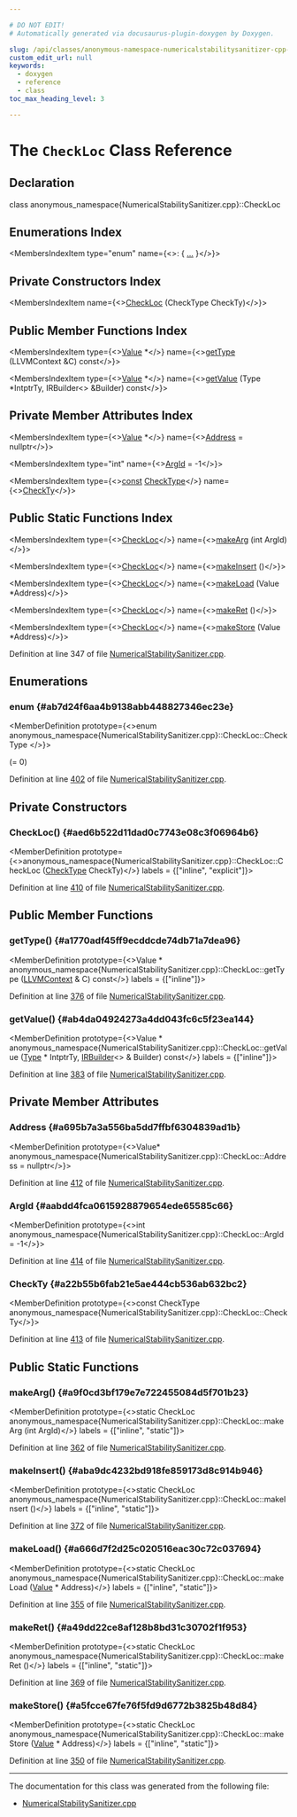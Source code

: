 ```yaml
---

# DO NOT EDIT!
# Automatically generated via docusaurus-plugin-doxygen by Doxygen.

slug: /api/classes/anonymous-namespace-numericalstabilitysanitizer-cpp-/checkloc
custom_edit_url: null
keywords:
  - doxygen
  - reference
  - class
toc_max_heading_level: 3

---
```





# The `CheckLoc` Class Reference

<DoxygenPage pluginConfig={pluginConfig}>



## Declaration

<CodeBlock>class anonymous_namespace{NumericalStabilitySanitizer.cpp}::CheckLoc</CodeBlock>

## Enumerations Index

<MembersIndex>

<MembersIndexItem
  type="enum"
  name={<>:  &#123; <a href="#ab7d24f6aa4b9138abb448827346ec23e">...</a> &#125;</>}>
</MembersIndexItem>

</MembersIndex>

## Private Constructors Index

<MembersIndex>

<MembersIndexItem
  name={<><a href="#aed6b522d11dad0c7743e08c3f06964b6">CheckLoc</a> (CheckType CheckTy)</>}>
</MembersIndexItem>

</MembersIndex>

## Public Member Functions Index

<MembersIndex>

<MembersIndexItem
  type={<><a href="/docs/api/classes/llvm/value">Value</a> &#42;</>}
  name={<><a href="#a1770adf45ff9ecddcde74db71a7dea96">getType</a> (LLVMContext &amp;C) const</>}>
</MembersIndexItem>

<MembersIndexItem
  type={<><a href="/docs/api/classes/llvm/value">Value</a> &#42;</>}
  name={<><a href="#ab4da04924273a4dd043fc6c5f23ea144">getValue</a> (Type &#42;IntptrTy, IRBuilder&lt;&gt; &amp;Builder) const</>}>
</MembersIndexItem>

</MembersIndex>

## Private Member Attributes Index

<MembersIndex>

<MembersIndexItem
  type={<><a href="/docs/api/classes/llvm/value">Value</a> &#42;</>}
  name={<><a href="#a695b7a3a556ba5dd7ffbf6304839ad1b">Address</a> = nullptr</>}>
</MembersIndexItem>

<MembersIndexItem
  type="int"
  name={<><a href="#aabdd4fca0615928879654ede65585c66">ArgId</a> = -1</>}>
</MembersIndexItem>

<MembersIndexItem
  type={<><a href="/docs/api/files/lib/lib/target/lib/target/aarch64/aarch64promoteconstant-cpp/#a90f8350fecae261c25be85d38b451bff">const</a> <a href="/docs/api/files/lib/lib/codegen/lib/codegen/selectiondag/selectiondagisel-cpp/#aa34708a5452c563dc4e8e3630abf6c24">CheckType</a></>}
  name={<><a href="#a22b55b6fab21e5ae444cb536ab632bc2">CheckTy</a></>}>
</MembersIndexItem>

</MembersIndex>

## Public Static Functions Index

<MembersIndex>

<MembersIndexItem
  type={<><a href="/docs/api/classes/anonymous-namespace-numericalstabilitysanitizer-cpp-/checkloc">CheckLoc</a></>}
  name={<><a href="#a9f0cd3bf179e7e722455084d5f701b23">makeArg</a> (int ArgId)</>}>
</MembersIndexItem>

<MembersIndexItem
  type={<><a href="/docs/api/classes/anonymous-namespace-numericalstabilitysanitizer-cpp-/checkloc">CheckLoc</a></>}
  name={<><a href="#aba9dc4232bd918fe859173d8c914b946">makeInsert</a> ()</>}>
</MembersIndexItem>

<MembersIndexItem
  type={<><a href="/docs/api/classes/anonymous-namespace-numericalstabilitysanitizer-cpp-/checkloc">CheckLoc</a></>}
  name={<><a href="#a666d7f2d25c020516eac30c72c037694">makeLoad</a> (Value &#42;Address)</>}>
</MembersIndexItem>

<MembersIndexItem
  type={<><a href="/docs/api/classes/anonymous-namespace-numericalstabilitysanitizer-cpp-/checkloc">CheckLoc</a></>}
  name={<><a href="#a49dd22ce8af128b8bd31c30702f1f953">makeRet</a> ()</>}>
</MembersIndexItem>

<MembersIndexItem
  type={<><a href="/docs/api/classes/anonymous-namespace-numericalstabilitysanitizer-cpp-/checkloc">CheckLoc</a></>}
  name={<><a href="#a5fcce67fe76f5fd9d6772b3825b48d84">makeStore</a> (Value &#42;Address)</>}>
</MembersIndexItem>

</MembersIndex>


Definition at line 347 of file <a href="/docs/api/files/lib/lib/transforms/lib/transforms/instrumentation/numericalstabilitysanitizer-cpp">NumericalStabilitySanitizer.cpp</a>.

<SectionDefinition>

## Enumerations

### enum  {#ab7d24f6aa4b9138abb448827346ec23e}

<MemberDefinition
  prototype={<>enum anonymous_namespace&#123;NumericalStabilitySanitizer.cpp&#125;::CheckLoc::CheckType </>}>

<EnumerationList title="Enumeration values">

<Link id="ab7d24f6aa4b9138abb448827346ec23eaa6b980ac6407808ef3e30e00205a9d17" />
<EnumerationListItem name="kUnknown">
 (= 0)
</EnumerationListItem>

<Link id="ab7d24f6aa4b9138abb448827346ec23ea6c14d8a903a96143663a092a0554dbc9" />
<EnumerationListItem name="kRet">

</EnumerationListItem>

<Link id="ab7d24f6aa4b9138abb448827346ec23ea0ea4e1f4c74e104000dfdc87db6876c3" />
<EnumerationListItem name="kArg">

</EnumerationListItem>

<Link id="ab7d24f6aa4b9138abb448827346ec23ea474fe94678f0c9eab760f702956ed70b" />
<EnumerationListItem name="kLoad">

</EnumerationListItem>

<Link id="ab7d24f6aa4b9138abb448827346ec23eabacddd1faf103edec467111c1b74b542" />
<EnumerationListItem name="kStore">

</EnumerationListItem>

<Link id="ab7d24f6aa4b9138abb448827346ec23eac296416c157268baa7634b3d0e14799b" />
<EnumerationListItem name="kInsert">

</EnumerationListItem>

</EnumerationList>

Definition at line <a href="/docs/api/files/lib/lib/transforms/lib/transforms/instrumentation/numericalstabilitysanitizer-cpp/#l00402">402</a> of file <a href="/docs/api/files/lib/lib/transforms/lib/transforms/instrumentation/numericalstabilitysanitizer-cpp">NumericalStabilitySanitizer.cpp</a>.
</MemberDefinition>

</SectionDefinition>

<SectionDefinition>

## Private Constructors

### CheckLoc() {#aed6b522d11dad0c7743e08c3f06964b6}

<MemberDefinition
  prototype={<>anonymous&#95;namespace&#123;NumericalStabilitySanitizer.cpp&#125;::CheckLoc::CheckLoc (<a href="/docs/api/files/lib/lib/codegen/lib/codegen/selectiondag/selectiondagisel-cpp/#aa34708a5452c563dc4e8e3630abf6c24">CheckType</a> CheckTy)</>}
  labels = {["inline", "explicit"]}>

Definition at line <a href="/docs/api/files/lib/lib/transforms/lib/transforms/instrumentation/numericalstabilitysanitizer-cpp/#l00410">410</a> of file <a href="/docs/api/files/lib/lib/transforms/lib/transforms/instrumentation/numericalstabilitysanitizer-cpp">NumericalStabilitySanitizer.cpp</a>.
</MemberDefinition>

</SectionDefinition>

<SectionDefinition>

## Public Member Functions

### getType() {#a1770adf45ff9ecddcde74db71a7dea96}

<MemberDefinition
  prototype={<>Value &#42; anonymous&#95;namespace&#123;NumericalStabilitySanitizer.cpp&#125;::CheckLoc::getType (<a href="/docs/api/classes/llvm/llvmcontext">LLVMContext</a> &amp; C) const</>}
  labels = {["inline"]}>

Definition at line <a href="/docs/api/files/lib/lib/transforms/lib/transforms/instrumentation/numericalstabilitysanitizer-cpp/#l00376">376</a> of file <a href="/docs/api/files/lib/lib/transforms/lib/transforms/instrumentation/numericalstabilitysanitizer-cpp">NumericalStabilitySanitizer.cpp</a>.
</MemberDefinition>

### getValue() {#ab4da04924273a4dd043fc6c5f23ea144}

<MemberDefinition
  prototype={<>Value &#42; anonymous&#95;namespace&#123;NumericalStabilitySanitizer.cpp&#125;::CheckLoc::getValue (<a href="/docs/api/classes/llvm/type">Type</a> &#42; IntptrTy, <a href="/docs/api/classes/llvm/irbuilder">IRBuilder</a>&lt;&gt; &amp; Builder) const</>}
  labels = {["inline"]}>

Definition at line <a href="/docs/api/files/lib/lib/transforms/lib/transforms/instrumentation/numericalstabilitysanitizer-cpp/#l00383">383</a> of file <a href="/docs/api/files/lib/lib/transforms/lib/transforms/instrumentation/numericalstabilitysanitizer-cpp">NumericalStabilitySanitizer.cpp</a>.
</MemberDefinition>

</SectionDefinition>

<SectionDefinition>

## Private Member Attributes

### Address {#a695b7a3a556ba5dd7ffbf6304839ad1b}

<MemberDefinition
  prototype={<>Value&#42; anonymous&#95;namespace&#123;NumericalStabilitySanitizer.cpp&#125;::CheckLoc::Address = nullptr</>}>

Definition at line <a href="/docs/api/files/lib/lib/transforms/lib/transforms/instrumentation/numericalstabilitysanitizer-cpp/#l00412">412</a> of file <a href="/docs/api/files/lib/lib/transforms/lib/transforms/instrumentation/numericalstabilitysanitizer-cpp">NumericalStabilitySanitizer.cpp</a>.
</MemberDefinition>

### ArgId {#aabdd4fca0615928879654ede65585c66}

<MemberDefinition
  prototype={<>int anonymous&#95;namespace&#123;NumericalStabilitySanitizer.cpp&#125;::CheckLoc::ArgId = -1</>}>

Definition at line <a href="/docs/api/files/lib/lib/transforms/lib/transforms/instrumentation/numericalstabilitysanitizer-cpp/#l00414">414</a> of file <a href="/docs/api/files/lib/lib/transforms/lib/transforms/instrumentation/numericalstabilitysanitizer-cpp">NumericalStabilitySanitizer.cpp</a>.
</MemberDefinition>

### CheckTy {#a22b55b6fab21e5ae444cb536ab632bc2}

<MemberDefinition
  prototype={<>const CheckType anonymous&#95;namespace&#123;NumericalStabilitySanitizer.cpp&#125;::CheckLoc::CheckTy</>}>

Definition at line <a href="/docs/api/files/lib/lib/transforms/lib/transforms/instrumentation/numericalstabilitysanitizer-cpp/#l00413">413</a> of file <a href="/docs/api/files/lib/lib/transforms/lib/transforms/instrumentation/numericalstabilitysanitizer-cpp">NumericalStabilitySanitizer.cpp</a>.
</MemberDefinition>

</SectionDefinition>

<SectionDefinition>

## Public Static Functions

### makeArg() {#a9f0cd3bf179e7e722455084d5f701b23}

<MemberDefinition
  prototype={<>static CheckLoc anonymous&#95;namespace&#123;NumericalStabilitySanitizer.cpp&#125;::CheckLoc::makeArg (int ArgId)</>}
  labels = {["inline", "static"]}>

Definition at line <a href="/docs/api/files/lib/lib/transforms/lib/transforms/instrumentation/numericalstabilitysanitizer-cpp/#l00362">362</a> of file <a href="/docs/api/files/lib/lib/transforms/lib/transforms/instrumentation/numericalstabilitysanitizer-cpp">NumericalStabilitySanitizer.cpp</a>.
</MemberDefinition>

### makeInsert() {#aba9dc4232bd918fe859173d8c914b946}

<MemberDefinition
  prototype={<>static CheckLoc anonymous&#95;namespace&#123;NumericalStabilitySanitizer.cpp&#125;::CheckLoc::makeInsert ()</>}
  labels = {["inline", "static"]}>

Definition at line <a href="/docs/api/files/lib/lib/transforms/lib/transforms/instrumentation/numericalstabilitysanitizer-cpp/#l00372">372</a> of file <a href="/docs/api/files/lib/lib/transforms/lib/transforms/instrumentation/numericalstabilitysanitizer-cpp">NumericalStabilitySanitizer.cpp</a>.
</MemberDefinition>

### makeLoad() {#a666d7f2d25c020516eac30c72c037694}

<MemberDefinition
  prototype={<>static CheckLoc anonymous&#95;namespace&#123;NumericalStabilitySanitizer.cpp&#125;::CheckLoc::makeLoad (<a href="/docs/api/classes/llvm/value">Value</a> &#42; Address)</>}
  labels = {["inline", "static"]}>

Definition at line <a href="/docs/api/files/lib/lib/transforms/lib/transforms/instrumentation/numericalstabilitysanitizer-cpp/#l00355">355</a> of file <a href="/docs/api/files/lib/lib/transforms/lib/transforms/instrumentation/numericalstabilitysanitizer-cpp">NumericalStabilitySanitizer.cpp</a>.
</MemberDefinition>

### makeRet() {#a49dd22ce8af128b8bd31c30702f1f953}

<MemberDefinition
  prototype={<>static CheckLoc anonymous&#95;namespace&#123;NumericalStabilitySanitizer.cpp&#125;::CheckLoc::makeRet ()</>}
  labels = {["inline", "static"]}>

Definition at line <a href="/docs/api/files/lib/lib/transforms/lib/transforms/instrumentation/numericalstabilitysanitizer-cpp/#l00369">369</a> of file <a href="/docs/api/files/lib/lib/transforms/lib/transforms/instrumentation/numericalstabilitysanitizer-cpp">NumericalStabilitySanitizer.cpp</a>.
</MemberDefinition>

### makeStore() {#a5fcce67fe76f5fd9d6772b3825b48d84}

<MemberDefinition
  prototype={<>static CheckLoc anonymous&#95;namespace&#123;NumericalStabilitySanitizer.cpp&#125;::CheckLoc::makeStore (<a href="/docs/api/classes/llvm/value">Value</a> &#42; Address)</>}
  labels = {["inline", "static"]}>

Definition at line <a href="/docs/api/files/lib/lib/transforms/lib/transforms/instrumentation/numericalstabilitysanitizer-cpp/#l00350">350</a> of file <a href="/docs/api/files/lib/lib/transforms/lib/transforms/instrumentation/numericalstabilitysanitizer-cpp">NumericalStabilitySanitizer.cpp</a>.
</MemberDefinition>

</SectionDefinition>

<hr/>

The documentation for this class was generated from the following file:

<ul>
<li><a href="/docs/api/files/lib/lib/transforms/lib/transforms/instrumentation/numericalstabilitysanitizer-cpp">NumericalStabilitySanitizer.cpp</a></li>
</ul>

</DoxygenPage>
